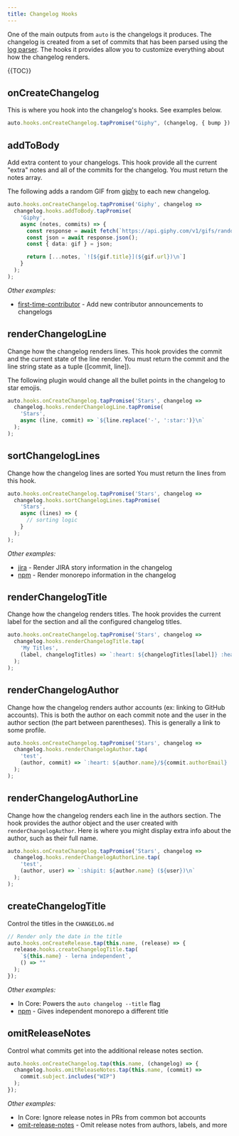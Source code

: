 ```yaml
---
title: Changelog Hooks
---
```


One of the main outputs from `auto` is the changelogs it produces.
The changelog is created from a set of commits that has been parsed using the [log parser](./log-parse-hooks).
The hooks it provides allow you to customize everything about how the changelog renders.

{{TOC}}

## onCreateChangelog

This is where you hook into the changelog's hooks.
See examples below.

```ts
auto.hooks.onCreateChangelog.tapPromise("Giphy", (changelog, { bump }) => {});
```

## addToBody

Add extra content to your changelogs.
This hook provide all the current "extra" notes and all of the commits for the changelog.
You must return the notes array.

The following adds a random GIF from [giphy](https://giphy.com) to each new changelog.

```ts
auto.hooks.onCreateChangelog.tapPromise('Giphy', changelog =>
  changelog.hooks.addToBody.tapPromise(
    'Giphy',
    async (notes, commits) => {
      const response = await fetch(`https://api.giphy.com/v1/gifs/random?api_key=${process.env.GIPHY_KEY}`);
      const json = await response.json();
      const { data: gif } = json;

      return [...notes, `![${gif.title}](${gif.url})\n`]
    }
  );
);
```

_Other examples:_

- [first-time-contributor](../generated/first-time-contributor) - Add new contributor announcements to changelogs

## renderChangelogLine

Change how the changelog renders lines.
This hook provides the commit and the current state of the line render.
You must return the commit and the line string state as a tuple ([commit, line]).

The following plugin would change all the bullet points in the changelog to star emojis.

```ts
auto.hooks.onCreateChangelog.tapPromise('Stars', changelog =>
  changelog.hooks.renderChangelogLine.tapPromise(
    'Stars',
    async (line, commit) => `${line.replace('-', ':star:')}\n`
  );
);
```

## sortChangelogLines

Change how the changelog lines are sorted
You must return the lines from this hook.

```ts
auto.hooks.onCreateChangelog.tapPromise('Stars', changelog =>
  changelog.hooks.sortChangelogLines.tapPromise(
    'Stars',
    async (lines) => {
      // sorting logic
    }
  );
);
```

_Other examples:_

- [jira](../generated/jira) - Render JIRA story information in the changelog
- [npm](../generated/npm) - Render monorepo information in the changelog

## renderChangelogTitle

Change how the changelog renders titles.
The hook provides the current label for the section and all the configured changelog titles.

```ts
auto.hooks.onCreateChangelog.tapPromise('Stars', changelog =>
  changelog.hooks.renderChangelogTitle.tap(
    'My Titles',
    (label, changelogTitles) => `:heart: ${changelogTitles[label]} :heart:`
  );
);
```

## renderChangelogAuthor

Change how the changelog renders author accounts (ex: linking to GitHub accounts).
This is both the author on each commit note and the user in the author section (the part between parentheses).
This is generally a link to some profile.

```ts
auto.hooks.onCreateChangelog.tapPromise('Stars', changelog =>
  changelog.hooks.renderChangelogAuthor.tap(
    'test',
    (author, commit) => `:heart: ${author.name}/${commit.authorEmail} :heart:`
  );
);
```

## renderChangelogAuthorLine

Change how the changelog renders each line in the authors section.
The hook provides the author object and the user created with `renderChangelogAuthor`.
Here is where you might display extra info about the author, such as their full name.

```ts
auto.hooks.onCreateChangelog.tapPromise('Stars', changelog =>
  changelog.hooks.renderChangelogAuthorLine.tap(
    'test',
    (author, user) => `:shipit: ${author.name} (${user})\n`
  );
);
```

## createChangelogTitle

Control the titles in the `CHANGELOG.md`

```ts
// Render only the date in the title
auto.hooks.onCreateRelease.tap(this.name, (release) => {
  release.hooks.createChangelogTitle.tap(
    `${this.name} - lerna independent`,
    () => ""
  );
});
```

_Other examples:_

- In Core: Powers the `auto changelog --title` flag
- [npm](../generated/npm) - Gives independent monorepo a different title

## omitReleaseNotes

Control what commits get into the additional release notes section.

```ts
auto.hooks.onCreateChangelog.tap(this.name, (changelog) => {
  changelog.hooks.omitReleaseNotes.tap(this.name, (commit) =>
    commit.subject.includes("WIP")
  );
});
```

_Other examples:_

- In Core: Ignore release notes in PRs from common bot accounts
- [omit-release-notes](../generated/omit-release-notes) - Omit release notes from authors, labels, and more
